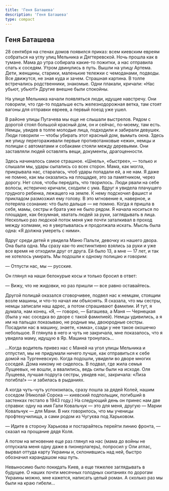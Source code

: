 ```yaml
---
title: 'Геня Баташева'
description: 'Геня Баташева'
type: compact
---
```


## Геня Баташева

28 сентября на стенах домов появился приказ: всем киевским евреям собраться на
углу улиц Мельника и Дягтеревской. Ночь прошла как в тумане. Мама до утра
собирала какие-то пожитки, а нас отправила спать к соседям. Утром двинулись в
путь. Вышли на улицу Артема. Дети, женщины, старики, маленькие тележки с
чемоданами, подводы. Все движутся, не зная куда и зачем. Страшная картина. В
толпе встречались родственники, знакомые. Одни плакали, кричали: «Нас убьют,
убьют!» Другие внешне были спокойны.

На улице Мельника начали появляться люди, идущие навстречу. Они говорили, что
где-то подальше есть железнодорожная ветка, там стоят вагоны для отправки
евреев, а первый поезд уже ушел.

В районе улицы Пугачева мы еще не слышали выстрелов. Рядом с дорогой стоял
большой красный дом, он и сейчас, по-моему, там есть. Немцы, увидев в толпе
молодые лица, подходили и забирали девушек. Люди говорили — чтобы убирать этот
красный дом, вымыть окна. Здесь же улицу перегораживали первые противотанковые
«ежи», немцы и полицаи с автоматами и собаками стояли между деревьями. Они
заставляли людей оставлять вещи, документы, драгоценности.

Здесь начиналось самое страшное. «Шнель», «быстрее», — только и слышали мы,
удары сыпались со всех сторон. Мама, как могла, прикрывала нас, старалась, чтоб
удары попадали ей, а не нам. Я даже не помню, как мы оказались на площадке, это
за памятником, через дорогу. Нет слов, чтобы передать, что творилось. Люди рвали
на себе волосы, истерично кричали, сходили с ума. Вдруг я увидела плачущего
грудного ребенка, лежащего на земле. К нему подскочил фашист и прикладом
размозжил ему голову. В это мгновение я, наверное, и потеряла сознание: что было
дальше — не помню. Когда я пришла в себя, мамы, сестры и брата уже не было
рядом. Я начала носиться по площадке, как безумная, хватать людей за руки,
заглядывать в лица. Несколько раз людской поток меня уже почти заталкивал в
проход между холмами, но я увертывалась и продолжала искать. Мысль была одна: «Я
должна умереть с ними».

Вдруг среди детей я увидела Маню Пальти, девочку из нашего двора. Она была одна.
Мы сразу как-то инстинктивно взялись за руки и уже все время не отходили друг от
друга. Ей было 13, а мне — 17 лет, и так не хотелось умирать. Мы подошли к
одному полицаю и говорим:

— Отпусти нас, мы — русские.

Он глянул на наши белокурые косы и только бросил в ответ:

— Вижу, что не жидовки, но раз пришли — все равно оставайтесь.

Другой полицай оказался сговорчивее, подвел нас к немцам, стоящим возле машины,
и что-то начал им объяснять. Я сказала, что мы сестры, немцы записали наш адрес,
а потом спрашивают фамилии. И тут, я думала, нам конец. «Я, — говорю, —
Баташева, а Маня — Чернецкая (была у нас соседка во дворе с такой фамилией).
Немцы удивились, а я им на пальцах показываю, не родные мы, двоюродные сестры.
Посадили нас в машину, знаете, «эмка», сзади у нее такое окошечко небольшое. Я
глянула в него и чуть не закричала, мне показалось, что я увидела маму, идущую в
Яр. Машина тронулась...

...Когда водитель привез нас с Маней на угол улицы Мельника и отпустил, мы не
придумали ничего лучше, как отправиться к себе домой на Тургеневскую. Когда
подошли, увидели во дворе многих соседей. Дома никому не сиделось. В подвал, где
жила семья Лущеевых, не вошли, а ввалились, ведь силы были на исходе. Оля
Лущеева, лучшая подруга сестры, увидев нас, закричала: «Лиза погибла!» — и
забилась в рыданиях.

А когда чуть-чуть успокоилась, сразу пошла за дядей Колей, нашим соседом
(Николай Сорока — киевский подпольщик, погибший в застенках гестапо в 1943
году.) На следующий день он принес нам две справки: одну на имя Гали Ковальчук —
это для меня, другую — Марии Ковальчук — для Мани. В них говорилось, что мы
ученицы профтехучилища, а сами родом из Чугуєва под Харьковом.

— Идите в сторону Харькова и постарайтесь перейти линию фронта, — сказал на
прощание дядя Коля.

А потом на мгновение еще раз глянул на нас (мама до войны не отпускала меня одну
даже в пионерлагерь), попросил у Оли атлас, вырвал оттуда карту Украины и,
склонившись над ней, быстро обозначил карандашом наш путь.

Невыносимо было покидать Киев, а еще тяжелее заглядывать в будущее. О наших
почти месячных голодных скитаниях по дорогам Украины можно, мне кажется,
написать целый роман. А сколько раз мы были на краю гибели...
